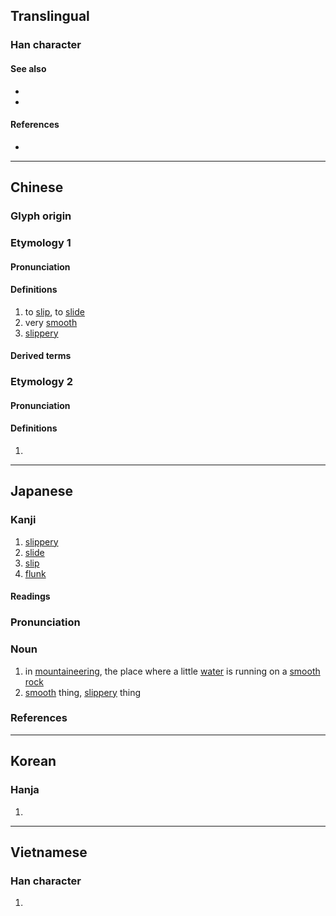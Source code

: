 {{character info/new}}
{{also|磆}}
==Translingual==

===Han character===
{{Han char|rn=85|rad=水|as=10|sn=13|four=37127|canj=EBBB|ids=⿰氵骨}}

====See also====
* {{l|mul|溜}}
* {{l|mul|汑}}

====References====
* {{Han ref|kx=0643.030|dkj=18032|dj=1050.100|hdz=31678.040|uh=6ED1|ud=28369|bh=B7C6|bd=47046}}

----

==Chinese==
{{zh-forms}}

===Glyph origin===
{{Han etym}}

===Etymology 1===

====Pronunciation====
{{zh-pron
|m=huá
|ma=Zh-huá.ogg
|c=waat6
|h=pfs=va̍t
|md=
|mn=qz,xm,zz:hoa̍t/ku̍t
|mn_note=hoa̍t - literary; ku̍t - vernacular
|mna=Taiwanese-Tone_8.ogg
|w=
|mc=y
|oc=y
|cat=v,a
}}

====Definitions====
{{zh-hanzi}}

# to [[slip]], to [[slide]]
# very [[smooth]]
# [[slippery]]

====Derived terms====
{{zh-der|滑板車|滑冰|滑行車}}

===Etymology 2===

====Pronunciation====
{{zh-pron
|m=gǔ
|c=gwat1
|h=pfs=va̍t
|mn=ku̍t
|dial=n
|cat=
}}

====Definitions====
{{zh-hanzi}}

# {{zh-only used in|滑稽|gǔjī}}

----

==Japanese==

===Kanji===
{{ja-kanji|grade=c|rs=水10}}

# [[slippery]]
# [[slide]]
# [[slip]]
# [[flunk]]

====Readings====
{{ja-readings|goon=[[げち]] (gechi), [[こち]] (kochi)|kanon=[[かつ]] (katsu), [[こつ]] (kotsu)|kun=[[なめらか]] (nameraka), [[すべる]] (suberu)}}

{{ja-kanjitab|なめ|yomi=k}}

===Pronunciation===
{{ja-pron|yomi=k|なめ|acc=2|acc_ref=DJR}}

===Noun===
{{ja-noun|なめ}}

# in [[mountaineering]], the place where a little [[water]] is running on a [[smooth]] [[rock]]
# [[smooth]] thing, [[slippery]] thing

===References===
<references/>

----

==Korean==

===Hanja===
{{ko-hanja|hangeul=[[활]], [[골]]|eumhun=|rv=hwal, gol|mr=hwal, kol|y=hwal, kol}}

# {{defn|lang=ko|sort=水10}}

----

==Vietnamese==

===Han character===
{{vi-hantu|[[gột]], [[cốt]], [[hoạt]]|rs=水10}}

# {{defn|lang=vi|sort=水10}}